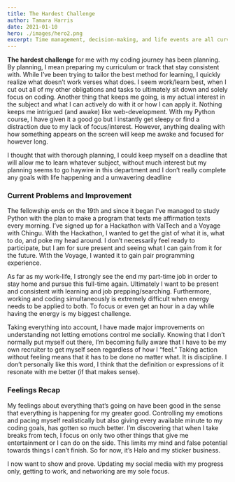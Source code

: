 ```yaml
---
title: The Hardest Challenge
author: Tamara Harris
date: 2021-01-10
hero: ./images/hero2.png
excerpt: Time management, decision-making, and life events are all curveballs that stop me from fully coding. 
---
```


**The hardest challenge** for me with my coding journey has been planning. By planning, I mean preparing my curriculum or track that stay consistent with. While I’ve been trying to tailor the best method for learning, I quickly realize what doesn’t work verses what does. I seem work/learn best, when I cut out all of my other obligations and tasks to ultimately sit down and solely focus on coding. Another thing that keeps me going, is my actual interest in the subject and what I can actively do with it or how I can apply it. Nothing keeps me intrigued (and awake) like web-development. With my Python course, I have given it a good go but I instantly get sleepy or find a distraction due to my lack of focus/interest. However, anything dealing with how something appears on the screen will keep me awake and focused for however long. 

I thought that with thorough planning, I could keep myself on a deadline that will allow me to learn whatever subject, without much interest but my planning seems to go haywire in this department and I don’t really complete any goals with life happening and a unwavering deadline

### Current Problems and Improvement
The fellowship ends on the 19th and since it began I’ve managed to study Python with the plan to make a program that texts me affirmation texts every morning. I’ve signed up for a Hackathon with ValTech and a Voyage with Chingu. With the Hackathon, I wanted to get the gist of what it is, what to do, and poke my head around. I don’t necessarily feel ready to participate, but I am for sure present and seeing what I can gain from it for the future. With the Voyage, I wanted it to gain pair programming experience. 

As far as my work-life, I strongly see the end my part-time job in order to stay home and pursue this full-time again. Ultimately I want to be present and consistent with learning and job prepping/searching. Furthermore, working and coding simultaneously is extremely difficult when energy needs to be applied to both. To focus or even get an hour in a day while having the energy is my biggest challenge.

Taking everything into account, I have made major improvements on understanding not letting emotions control me socially. Knowing that I don’t normally put myself out there, I’m becoming fully aware that I have to be my own recruiter to get myself seen regardless of how I “feel.” Taking action without feeling means that it has to be done no matter what. It is discipline. I don’t personally like this word, I think that the definition or expressions of it resonate with me better (if that makes sense).

### Feelings Recap
My feelings about everything that’s going on have been good in the sense that everything is happening for my greater good. Controlling my emotions and pacing myself realistically but also giving every available minute to my coding goals, has gotten so much better. I’m discovering that when I take breaks from tech, I focus on only two other things that give me entertainment or I can do on the side. This limits my mind and false potential towards things I can’t finish. So for now, it’s Halo and my sticker business.

I now want to show and prove. Updating my social media with my progress only, getting to work, and networking are my sole focus.
